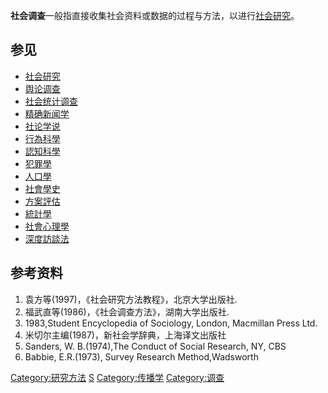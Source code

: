 {{Sociology}}'''社会调查'''一般指直接收集社会资料或数据的过程与方法，以进行[[社会研究|社会研究]]。

==参见==
*[[社会研究|社会研究]]
*[[舆论调查|舆论调查]]
*[[社会统计调查|社会统计调查]]
*[[精确新闻学|精确新闻学]]
*[[社论学说|社论学说]]
*[[行為科學|行為科學]]
*[[認知科學|認知科學]]
*[[犯罪學|犯罪學]]
*[[人口學|人口學]]
*[[社會學史|社會學史]]
*[[方案評估|方案評估]]
*[[統計學|統計學]]
*[[社會心理學|社會心理學]]
*[[深度訪談法|深度訪談法]]

==参考资料==
#袁方等(1997)，《社会研究方法教程》，北京大学出版社.
#福武直等(1986)，《社会调查方法》，湖南大学出版社.
#1983,Student Encyclopedia of Sociology, London, Macmillan Press Ltd.
#米切尔主编(1987)，新社会学辞典，上海译文出版社
#Sanders, W. B.(1974),The Conduct of Social Research, NY, CBS
#Babbie, E.R.(1973), Survey Research Method,Wadsworth 

{{Social surveys}}
{{Authority control}}

[[Category:研究方法|Category:研究方法]]
[[Category:社会学|S]]
[[Category:传播学|Category:传播学]]
[[Category:调查|Category:调查]]